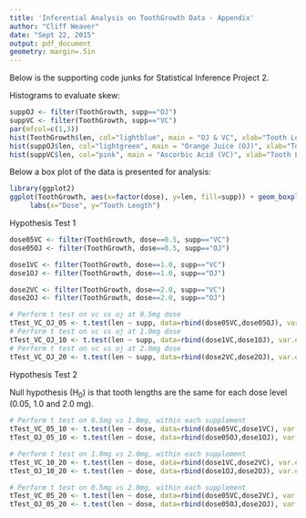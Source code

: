 ```yaml
---
title: 'Inferential Analysis on ToothGrowth Data - Appendix'
author: "Cliff Weaver"
date: "Sept 22, 2015"
output: pdf_document
geometry: margin=.5in
---
```


Below is the supporting code junks for Statistical Inference Project 2.

Histograms to evaluate skew:
```r
suppOJ <- filter(ToothGrowth, supp=="OJ")
suppVC <- filter(ToothGrowth, supp=="VC")
par(mfcol=c(1,3))
hist(ToothGrowth$len, col="lightblue", main = "OJ & VC", xlab="Tooth Length")
hist(suppOJ$len, col="lightgreen", main = "Orange Juice (OJ)", xlab="Tooth Length")
hist(suppVC$len, col="pink", main = "Ascorbic Acid (VC)", xlab="Tooth Length")
```

Below a box plot of the data is presented for analysis:
```r
library(ggplot2)
ggplot(ToothGrowth, aes(x=factor(dose), y=len, fill=supp)) + geom_boxplot() + scale_color_hue(1-10, c=10) + theme(legend.position="top",   legend.title=element_blank(),legend.background = element_rect(fill="gray90", size=.5, linetype="dotted" )) + 
     labs(x="Dose", y="Tooth Length") 
```

Hypothesis Test 1
```r
dose05VC <- filter(ToothGrowth, dose==0.5, supp=="VC")
dose05OJ <- filter(ToothGrowth, dose==0.5, supp=="OJ")

dose1VC <- filter(ToothGrowth, dose==1.0, supp=="VC")
dose1OJ <- filter(ToothGrowth, dose==1.0, supp=="OJ")

dose2VC <- filter(ToothGrowth, dose==2.0, supp=="VC")
dose2OJ <- filter(ToothGrowth, dose==2.0, supp=="OJ")

# Perform t test on vc vs oj at 0.5mg dose
tTest_VC_OJ_05 <- t.test(len ~ supp, data=rbind(dose05VC,dose05OJ), var.equal=FALSE)
# Perform t test on vc vs oj at 1.0mg dose
tTest_VC_OJ_10 <- t.test(len ~ supp, data=rbind(dose1VC,dose1OJ), var.equal=FALSE)
# Perform t test on vc vs oj at 2.0mg dose
tTest_VC_OJ_20 <- t.test(len ~ supp, data=rbind(dose2VC,dose2OJ), var.equal=FALSE)
```

Hypothesis Test 2

Null hypothesis (H~0~) is that tooth lengths are the same for each dose level (0.05, 1.0 and 2.0 mg).
```r
# Perform t test on 0.5mg vs 1.0mg, within each supplement
tTest_VC_05_10 <- t.test(len ~ dose, data=rbind(dose05VC,dose1VC), var.equal=TRUE)
tTest_OJ_05_10 <- t.test(len ~ dose, data=rbind(dose05OJ,dose1OJ), var.equal=TRUE)

# Perform t test on 1.0mg vs 2.0mg, within each supplement
tTest_VC_10_20 <- t.test(len ~ dose, data=rbind(dose1VC,dose2VC), var.equal=TRUE)
tTest_OJ_10_20 <- t.test(len ~ dose, data=rbind(dose1OJ,dose2OJ), var.equal=TRUE)

# Perform t test on 0.5mg vs 2.0mg, within each supplement
tTest_VC_05_20 <- t.test(len ~ dose, data=rbind(dose05VC,dose2VC), var.equal=TRUE)
tTest_OJ_05_20 <- t.test(len ~ dose, data=rbind(dose05OJ,dose2OJ), var.equal=TRUE)
```
